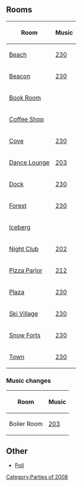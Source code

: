 {{CPW|Sub-Marine Party 2008|Festa Submarina}}

==Rooms==
{|class="wikitable" style="margin: 1em auto;"
!Room!!Music
|-
|[[Media:RoomsBeach-SubMarine.swf|Beach]]||[[Media:Music230.swf|230]]
|-
|[[Media:RoomsBeacon-SubMarine.swf|Beacon]]||[[Media:Music230.swf|230]]
|-
|[[Media:RoomsBook-SubMarine.swf|Book Room]]||{{n/a|?}}
|-
|[[Media:RoomsCoffee-SubMarine.swf|Coffee Shop]]||{{n/a|?}}
|-
|[[Media:RoomsCove-SubMarine.swf|Cove]]||[[Media:Music230.swf|230]]
|-
|[[Media:RoomsLounge-SubMarine.swf|Dance Lounge]]||[[Media:Music203.swf|203]]
|-
|[[Media:RoomsDock-SubMarine.swf|Dock]]||[[Media:Music230.swf|230]]
|-
|[[Media:RoomsForest-SubMarine.swf|Forest]]||[[Media:Music230.swf|230]]
|-
|[[Media:Rooms0215Berg40.swf|Iceberg]]||{{n/a|?}}
|-
|[[Media:RoomsDance-SubMarine.swf|Night Club]]||[[Media:Music202.swf|202]]
|-
|[[Media:RoomsPizza-SubMarine.swf|Pizza Parlor]]||[[Media:Music212.swf|212]]
|-
|[[Media:RoomsPlaza-SubMarine.swf|Plaza]]||[[Media:Music230.swf|230]]
|-
|[[Media:RoomsVillage-SubMarine.swf|Ski Village]]||[[Media:Music230.swf|230]]
|-
|[[Media:RoomsForts-SubMarine.swf|Snow Forts]]||[[Media:Music230.swf|230]]
|-
|[[Media:RoomsTown-SubMarine.swf|Town]]||[[Media:Music230.swf|230]]
|}

===Music changes===
{|class="wikitable" style="margin: auto;"
!Room!!Music
|-
|Boiler Room||[[Media:Music203.swf|203]]
|}

==Other==
*[[Media:ENClose upsPollsub.swf|Poll]]


{{Parties}}
[[Category:Parties of 2008]]